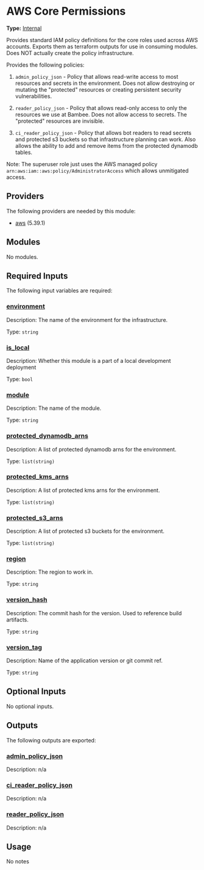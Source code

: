 # AWS Core Permissions

**Type:** [Internal](./overview)

Provides standard IAM policy definitions for the core roles used across AWS accounts. Exports them as terraform outputs
for use in consuming modules. Does NOT actually create the policy infrastructure.

Provides the following policies:

1. `admin_policy_json` - Policy that allows read-write access to most resources and secrets in the environment. Does not
allow destroying or mutating the "protected" resources or creating persistent security vulnerabilities.

2. `reader_policy_json` - Policy that allows read-only access to only the resources we use at Bambee. Does not allow
access to secrets. The "protected" resources are invisible.

3. `ci_reader_policy_json` - Policy that allows bot readers to read secrets and protected s3 buckets so that
infrastructure planning can work. Also allows the ability to add and remove items from the protected dynamodb tables.

Note: The superuser role just uses the AWS managed policy `arn:aws:iam::aws:policy/AdministratorAccess` which allows
unmitigated access.

## Providers

The following providers are needed by this module:

-  [aws](https://registry.terraform.io/providers/hashicorp/aws/5.39.1/docs) (5.39.1)

## Modules

No modules.

## Required Inputs

The following input variables are required:

### <a name="input_environment"></a> [environment](#input\_environment)

Description: The name of the environment for the infrastructure.

Type: `string`

### <a name="input_is_local"></a> [is\_local](#input\_is\_local)

Description: Whether this module is a part of a local development deployment

Type: `bool`

### <a name="input_module"></a> [module](#input\_module)

Description: The name of the module.

Type: `string`

### <a name="input_protected_dynamodb_arns"></a> [protected\_dynamodb\_arns](#input\_protected\_dynamodb\_arns)

Description: A list of protected dynamodb arns for the environment.

Type: `list(string)`

### <a name="input_protected_kms_arns"></a> [protected\_kms\_arns](#input\_protected\_kms\_arns)

Description: A list of protected kms arns for the environment.

Type: `list(string)`

### <a name="input_protected_s3_arns"></a> [protected\_s3\_arns](#input\_protected\_s3\_arns)

Description: A list of protected s3 buckets for the environment.

Type: `list(string)`

### <a name="input_region"></a> [region](#input\_region)

Description: The region to work in.

Type: `string`

### <a name="input_version_hash"></a> [version\_hash](#input\_version\_hash)

Description: The commit hash for the version. Used to reference build artifacts.

Type: `string`

### <a name="input_version_tag"></a> [version\_tag](#input\_version\_tag)

Description: Name of the application version or git commit ref.

Type: `string`

## Optional Inputs

No optional inputs.

## Outputs

The following outputs are exported:

### <a name="output_admin_policy_json"></a> [admin\_policy\_json](#output\_admin\_policy\_json)

Description: n/a

### <a name="output_ci_reader_policy_json"></a> [ci\_reader\_policy\_json](#output\_ci\_reader\_policy\_json)

Description: n/a

### <a name="output_reader_policy_json"></a> [reader\_policy\_json](#output\_reader\_policy\_json)

Description: n/a

## Usage

No notes
